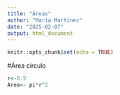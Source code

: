---
title: "Áreas"
author: "María Martínez"
date: "2025-02-07"
output: html_document
---

```{r setup, include=FALSE}
knitr::opts_chunk$set(echo = TRUE)
```

#Área círculo

```{r}

r<-0.5
Area<- pi*r^2


```
